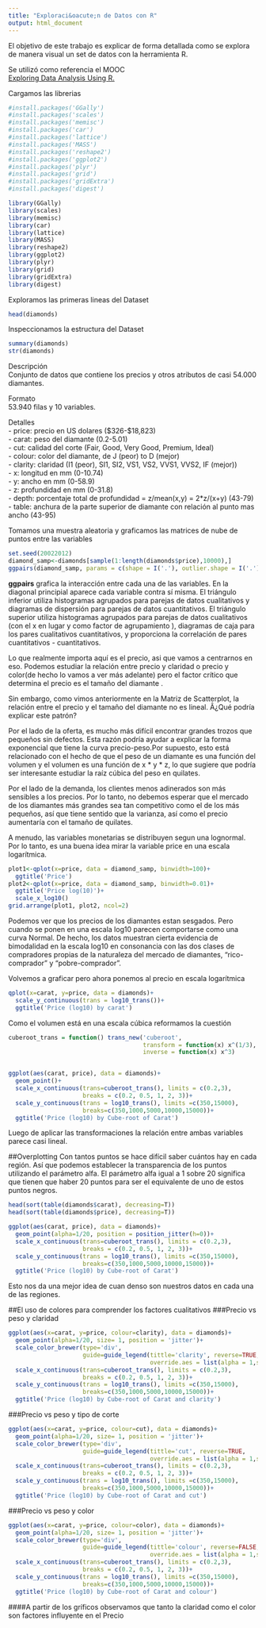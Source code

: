```yaml
---
title: "Exploraci&oacute;n de Datos con R"
output: html_document
---
```


El objetivo de este trabajo es explicar de forma detallada como se explora de manera visual un set de datos con la herramienta R.

Se utiliz&oacute; como referencia el MOOC  
[Exploring Data Analysis Using R.](https://www.mooc-list.com/course/data-analysis-r-udacity)


Cargamos las librerias
```r
#install.packages('GGally')
#install.packages('scales')
#install.packages('memisc')
#install.packages('car')
#install.packages('lattice')
#install.packages('MASS')
#install.packages('reshape2')
#install.packages('ggplot2')
#install.packages('plyr')
#install.packages('grid')
#install.packages('gridExtra')
#install.packages('digest')

library(GGally)
library(scales)
library(memisc)
library(car)
library(lattice)
library(MASS)
library(reshape2)
library(ggplot2)
library(plyr)
library(grid)
library(gridExtra)
library(digest)
```

Exploramos las primeras lineas del Dataset
```r
head(diamonds)
```

Inspeccionamos la estructura del Dataset
```r
summary(diamonds)
str(diamonds)
```
Descripci&oacute;n  
Conjunto de datos que contiene los precios y otros atributos de casi 54.000 diamantes.

Formato  
53.940 filas y 10 variables.

Detalles  
- price: precio en US dolares (\$326-\$18,823)  
- carat: peso del diamante (0.2-5.01)  
- cut: calidad del corte (Fair, Good, Very Good, Premium, Ideal)  
- colour: color del diamante, de J (peor) to D (mejor)  
- clarity: claridad (I1 (peor), SI1, SI2, VS1, VS2, VVS1, VVS2, IF (mejor))  
- x: longitud en mm (0-10.74)  
- y: ancho en mm (0-58.9)  
- z: profundidad en mm (0-31.8)  
- depth: porcentaje total de profundidad = z/mean(x,y) = 2*z/(x+y) (43-79)  
- table: anchura de la parte superior de diamante con relaci&oacute;n al punto mas ancho (43-95)  

Tomamos una muestra aleatoria y graficamos las matrices de nube de puntos entre las variables   
```r
set.seed(20022012)
diamond_samp<-diamonds[sample(1:length(diamonds$price),10000),]
ggpairs(diamond_samp, params = c(shape = I('.'), outlier.shape = I('.')))
```

**ggpairs** grafica la interacci&oacute;n entre cada una de las variables.
En la diagonal principial aparece cada variable contra s&iacute; misma.
El tri&aacute;ngulo inferior utiliza histogramas agrupados para parejas de datos cualitativos y diagramas de dispersi&oacute;n para parejas de datos cuantitativos.
El tri&aacute;ngulo superior utiliza histogramas agrupados para parejas de datos cualitativos (con el x en lugar  y como factor de agrupamiento ), diagramas de caja para los pares cualitativos cuantitativos, y proporciona la correlaci&oacute;n de pares cuantitativos - cuantitativos.

Lo que realmente importa aqu&iacute; es el precio, asi que vamos a centrarnos en eso. Podemos estudiar la relaci&oacute;n entre precio y claridad o precio y color(de hecho lo vamos a ver m&aacute;s adelante) pero el factor cr&iacute;tico que determina el precio es el tama&ntilde;o del diamante . 

Sin embargo, como vimos anteriormente en la Matriz de Scatterplot, la relaci&oacute;n entre el precio y el tama&ntilde;o del diamante no es lineal. 
Â¿Qu&eacute; podr&iacute;a explicar este patr&oacute;n? 

Por el lado de la oferta, es mucho m&aacute;s dif&iacute;cil encontrar grandes trozos que peque&ntilde;os sin defectos. Esta raz&oacute;n podr&iacute;a ayudar a explicar la forma exponencial que tiene la curva precio-peso.Por supuesto, esto est&aacute; relacionado con el hecho de que el peso de un diamante es una funci&oacute;n del volumen y el volumen es una funci&oacute;n de x * y * z, lo que sugiere que podr&iacute;a ser interesante estudiar la ra&iacute;z c&uacute;bica del peso en quilates.

Por el lado de la demanda, los clientes menos adinerados son m&aacute;s sensibles a los precios. Por lo tanto, no debemos esperar que el mercado de los diamantes m&aacute;s grandes sea tan competitivo como el de los m&aacute;s peque&ntilde;os, as&iacute; que tiene sentido que la varianza, as&iacute; como el precio aumentar&iacute;a con el tama&ntilde;o de quilates.

A menudo, las variables monetarias se distribuyen segun una lognormal.  
Por lo tanto, es una buena idea mirar la variable price en una escala logar&iacute;tmica.


```r
plot1<-qplot(x=price, data = diamond_samp, binwidth=100)+
  ggtitle('Price')
plot2<-qplot(x=price, data = diamond_samp, binwidth=0.01)+
  ggtitle('Price log(10)')+
  scale_x_log10()
grid.arrange(plot1, plot2, ncol=2)
```

Podemos ver que los precios de los diamantes estan sesgados. Pero cuando se ponen en una escala log10 parecen comportarse como una curva Normal. De hecho, los datos muestran cierta evidencia de bimodalidad en la escala log10 en consonancia con las dos clases de compradores propias de la naturaleza del mercado de diamantes, "rico-comprador" y "pobre-comprador".

Volvemos a graficar pero ahora ponemos al precio en escala logar&iacute;tmica
```r
qplot(x=carat, y=price, data = diamonds)+
  scale_y_continuous(trans = log10_trans())+
  ggtitle('Price (log10) by carat')
```



Como el volumen est&aacute; en una escala c&uacute;bica reformamos la cuesti&oacute;n
```r
cuberoot_trans = function() trans_new('cuberoot',
                                      transform = function(x) x^(1/3),
                                      inverse = function(x) x^3)


ggplot(aes(carat, price), data = diamonds)+
  geom_point()+
  scale_x_continuous(trans=cuberoot_trans(), limits = c(0.2,3),
                     breaks = c(0.2, 0.5, 1, 2, 3))+
  scale_y_continuous(trans = log10_trans(), limits =c(350,15000),
                     breaks=c(350,1000,5000,10000,15000))+
  ggtitle('Price (log10) by Cube-root of Carat')
```


Luego de aplicar las transformaciones la relaci&oacute;n entre ambas variables parece casi lineal. 

##Overplotting
Con tantos puntos se hace dif&iacute;cil saber cu&aacute;ntos hay en cada regi&oacute;n. As&iacute; que podemos establecer la transparencia de los puntos utilizando el par&aacute;metro alfa. El par&aacute;metro alfa igual a 1 sobre 20 significa que tienen que haber 20 puntos para ser el equivalente de uno de estos puntos negros. 

```r
head(sort(table(diamonds$carat), decreasing=T))
head(sort(table(diamonds$price), decreasing=T))

ggplot(aes(carat, price), data = diamonds)+
  geom_point(alpha=1/20, position = position_jitter(h=0))+
  scale_x_continuous(trans=cuberoot_trans(), limits = c(0.2,3),
                     breaks = c(0.2, 0.5, 1, 2, 3))+
  scale_y_continuous(trans = log10_trans(), limits =c(350,15000),
                     breaks=c(350,1000,5000,10000,15000))+
  ggtitle('Price (log10) by Cube-root of Carat')
```


Esto nos da una mejor idea de cuan denso son nuestros datos en cada una de las regiones.


##El uso de colores para comprender los factores cualitativos
###Precio vs peso y claridad
```r
ggplot(aes(x=carat, y=price, colour=clarity), data = diamonds)+
  geom_point(alpha=1/20, size= 1, position = 'jitter')+
  scale_color_brewer(type='div', 
                     guide=guide_legend(tittle='clarity', reverse=TRUE, 
                                        override.aes = list(alpha = 1,size=2)))+
  scale_x_continuous(trans=cuberoot_trans(), limits = c(0.2,3),
                     breaks = c(0.2, 0.5, 1, 2, 3))+
  scale_y_continuous(trans = log10_trans(), limits =c(350,15000),
                     breaks=c(350,1000,5000,10000,15000))+
  ggtitle('Price (log10) by Cube-root of Carat and clarity')
```


###Precio vs peso y tipo de corte
```r
ggplot(aes(x=carat, y=price, colour=cut), data = diamonds)+
  geom_point(alpha=1/20, size= 1, position = 'jitter')+
  scale_color_brewer(type='div', 
                     guide=guide_legend(tittle='cut', reverse=TRUE, 
                                        override.aes = list(alpha = 1,size=2)))+
  scale_x_continuous(trans=cuberoot_trans(), limits = c(0.2,3),
                     breaks = c(0.2, 0.5, 1, 2, 3))+
  scale_y_continuous(trans = log10_trans(), limits =c(350,15000),
                     breaks=c(350,1000,5000,10000,15000))+
  ggtitle('Price (log10) by Cube-root of Carat and cut')
```


###Precio vs peso y color
```r
ggplot(aes(x=carat, y=price, colour=color), data = diamonds)+
  geom_point(alpha=1/20, size= 1, position = 'jitter')+
  scale_color_brewer(type='div', 
                     guide=guide_legend(tittle='colour', reverse=FALSE, 
                                        override.aes = list(alpha = 1,size=2)))+
  scale_x_continuous(trans=cuberoot_trans(), limits = c(0.2,3),
                     breaks = c(0.2, 0.5, 1, 2, 3))+
  scale_y_continuous(trans = log10_trans(), limits =c(350,15000),
                     breaks=c(350,1000,5000,10000,15000))+
  ggtitle('Price (log10) by Cube-root of Carat and colour')
```


####A partir de los gr&iacute;ficos observamos que tanto la claridad como el color son factores influyente en el Precio

